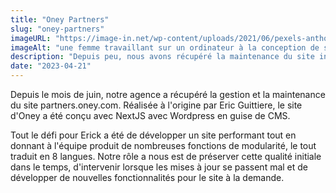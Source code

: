 ```yaml
---
title: "Oney Partners"
slug: "oney-partners"
imageURL: "https://image-in.net/wp-content/uploads/2021/06/pexels-anthony-shkraba-4348404-min-scaled.jpg"
imageAlt: "une femme travaillant sur un ordinateur à la conception de son site internet"
description: "Depuis peu, nous avons récupéré la maintenance du site internet partners de Oney Bank."
date: "2023-04-21"
---
```


Depuis le mois de juin, notre agence a récupéré la gestion et la maintenance du site partners.oney.com. Réalisée à l'origine par 
Eric Guittiere, le site d'Oney a été conçu avec NextJS avec Wordpress en guise de CMS.

Tout le défi pour Erick a été de développer un site performant tout en donnant à l'équipe produit de nombreuses fonctions de modularité, le tout traduit en 8 langues. Notre rôle a nous est de préserver cette qualité initiale dans le temps, d'intervenir lorsque les mises à jour se passent mal et de développer de nouvelles fonctionnalités pour le site à la demande.
